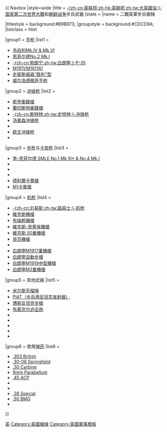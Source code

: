 {{ Navbox
|style=wide
|title = {{flagicon|UK}} [[英联邦|-{zh-cn:英联邦;zh-hk:英聯邦;zh-tw:大英國協;}-国家]][[第二次世界大戰]]和[[朝鲜战争]]步兵武器
|state = {{{state|autocollapse}}}
|name = 二戰英軍步兵槍械

|titlestyle = background:#B9B973;
|groupstyle = background:#CDCD9A;
|listclass = hlist

|group1 = [[手枪]]
|list1 =
*[[韋伯利轉輪手槍|韦伯利Mk.IV & Mk.VI]]
*[[恩菲爾德No 2轉輪手槍|恩菲尔德No.2 Mk.I]]
*[[白朗寧大威力半自動手槍|-{zh-cn:勃朗宁;zh-tw:白朗寧;}-P-35]]
*[[M1911手槍|M1911/M1911A1]]
*[[史密斯威森軍警型左輪手槍|史密斯威森“胜利”型]]
*[[威爾羅德消聲手槍|威尔洛德微声手枪]]

|group2 = [[冲锋枪]]
|list2 =
*[[斯登衝鋒槍]]
*[[蘭切斯特衝鋒槍]]
*[[史特林衝鋒槍|-{zh-cn:斯特林;zh-tw:史特林;}-冲锋枪]]
*[[汤普森冲锋枪]]
*{{le|奥斯汀冲锋枪|Austen submachine gun}}
*[[欧文冲锋枪]]
*{{le|威尔甘冲锋枪|BSA Welgun}}

|group3 = [[步枪]]与[[卡宾枪]]
|list3 =
*[[李-恩菲爾德步槍|李-恩菲尔德 SMLE No.1 Mk III* & No.4 Mk.I]]
*{{le|丛林卡宾枪|Jungle Carbine|李-恩菲尔德No.5 Mk.I“丛林卡宾枪”}}
*{{le|P14恩菲尔德步枪|Pattern 1914 Enfield|P14恩菲尔德}}
*{{le|罗斯步枪|Ross rifle|罗斯Mk.III}}
*[[德利爾卡賓槍]]
*[[M1卡賓槍]]

|group4 = [[机枪]]
|list4 =
*[[路易士機槍|-{zh-cn:刘易斯;zh-tw:路易士;}-机枪]]
*[[維克斯機槍]]
*[[布倫輕機槍]]
*[[維克斯-貝蒂埃機槍]]
*[[維克斯.50重機槍]]
*[[貝莎機槍]]
*{{le|查尔顿自动步枪|Charlton Automatic Rifle}}
*[[白朗寧M1917重機槍]]
*[[白朗寧自動步槍]]
*[[白朗寧M1919中型機槍]]
*[[白朗寧M2重機槍]]

|group5 = 其他武器
|list5 =
*[[米爾斯炸彈|米尔斯手榴弹]]
*[[PIAT|PIAT（步兵用反坦克发射器）]]
*[[博斯反坦克步槍]]
*[[布莱克尔迫击炮]]
*{{le|2英寸迫击炮|2-inch mortar|SBML 2英寸迫击炮}}
*{{le|2.5英寸榴弹发射器|Northover Projector|诺索弗2.5英寸榴弹发射器}}
*{{le|3英寸迫击炮|Ordnance ML 3 inch Mortar|ML 3英寸迫击炮}}
*{{le|史密斯炮|Smith Gun|3英寸Mk.I OSB“史密斯炮”}}
*{{le|No.2便携式火焰喷射器|Flamethrower, Portable, No 2|No.2“救生圈”式便携式火焰喷射器}}

|group6 = 使用[[弹药]]
|list6 =
*[[英式.303彈|.303 British]]
*[[春田步槍彈|.30-06 Springfield]]
*[[.30卡賓槍彈|.30 Carbine]]
*[[9×19mm魯格彈|9mm Parabellum]]
*[[.45 ACP]]
*{{le|.455 Webley|.455 Webley}}
*{{le|.38 S&W|.38 S&W|.38/200}}
*[[.38 Special]]
*[[12.7×99mm NATO|.50 BMG]]
*{{le|.55 Boys|.55 Boys}}
}}<noinclude>
[[Category:二战武器模板|英]]
[[Category:英國槍械]]
[[Category:英國軍事模板]]
</noinclude>
